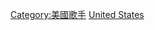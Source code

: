 {{Commonscat|Rappers from the United States}}

[[Category:美國歌手|Category:美國歌手]]
[[Category:各國饒舌歌手|United States]]